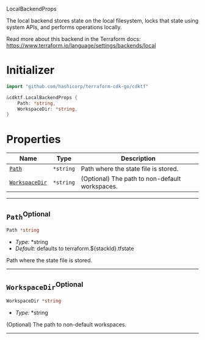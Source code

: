  LocalBackendProps <a name="LocalBackendProps" id="cdktf.LocalBackendProps"></a>

The local backend stores state on the local filesystem, locks that state using system APIs, and performs operations locally.

Read more about this backend in the Terraform docs:
https://www.terraform.io/language/settings/backends/local

# Initializer <a name="Initializer" id="cdktf.LocalBackendProps.Initializer"></a>

```go
import "github.com/hashicorp/terraform-cdk-go/cdktf"

&cdktf.LocalBackendProps {
	Path: *string,
	WorkspaceDir: *string,
}
```

# Properties <a name="Properties" id="Properties"></a>

| **Name** | **Type** | **Description** |
| --- | --- | --- |
| <code><a href="#cdktf.LocalBackendProps.property.path">Path</a></code> | <code>*string</code> | Path where the state file is stored. |
| <code><a href="#cdktf.LocalBackendProps.property.workspaceDir">WorkspaceDir</a></code> | <code>*string</code> | (Optional) The path to non-default workspaces. |

---

## `Path`<sup>Optional</sup> <a name="Path" id="cdktf.LocalBackendProps.property.path"></a>

```go
Path *string
```

- *Type:* *string
- *Default:* defaults to terraform.${stackId}.tfstate

Path where the state file is stored.

---

## `WorkspaceDir`<sup>Optional</sup> <a name="WorkspaceDir" id="cdktf.LocalBackendProps.property.workspaceDir"></a>

```go
WorkspaceDir *string
```

- *Type:* *string

(Optional) The path to non-default workspaces.

---
